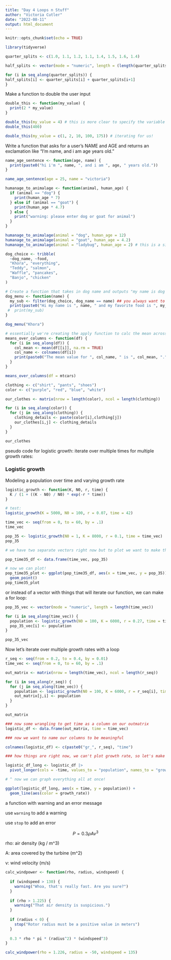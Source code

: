 ```yaml
---
title: "Day 4 Loops n Stuff"
author: "Victoria Cutler"
date: "2022-08-11"
output: html_document
---
```


```r
knitr::opts_chunk$set(echo = TRUE)

library(tidyverse)
```

```r
quarter_splits <- c(1.0, 1.1, 1.2, 1.1, 1.4, 1.5, 1.6, 1.4)

half_splits <- vector(mode = "numeric", length = (length(quarter_splits)/2))

for (i in seq_along(quarter_splits)) {
half_splits[i] <- quarter_splits[i] + quarter_splits[i+1]
}

```

Make a function to double the user input

```r
double_this <- function(my_value) {
  print(2 * my_value)
}

double_this(my_value = 4) # this is more clear to specify the variable and you also don't need to be in order
double_this(400)

double_this(my_value = c(1, 2, 10, 100, 175)) # iterating for us!
```

Write a function that asks for a user's NAME and AGE and returns an exclamation like "I'm name, and i am age years old."

```r
name_age_sentence <- function(age, name) {
  print(paste0("hi i'm ", name, ", and i am ", age, " years old."))
}

name_age_sentence(age = 25, name = "victoria")
```

```r
humanage_to_animalage <- function(animal, human_age) {
  if (animal == "dog") {
    print(human_age * 7)
  } else if (animal == "goat") {
    print(human_age * 4.7)
  } else {
    print("warning: please enter dog or goat for animal")
  }
}

humanage_to_animalage(animal = "dog", human_age = 12)
humanage_to_animalage(animal = "goat", human_age = 4.2)
humanage_to_animalage(animal = "ladybug", human_age = 2) # this is a silent failure because this ran but nothing showed up
```

```r
dog_choice <- tribble(
  ~dog_name, ~food,
  "Khora", "everything",
  "Teddy", "salmon",
  "Waffle", "pancakes",
  "Banjo", "chicken"
)

# Create a function that takes in dog name and outputs "my name is dog name and my favorite food is [food]
dog_menu <- function(name) {
  my_sub <- filter(dog_choice, dog_name == name) ## you always want to ask: is this variable this string? or is this variable this value?
  print(paste0("Hi my name is ", name, " and my favorite food is ", my_sub$food, "!"))
 #  print(my_sub)
}

dog_menu("Khora")
```

```r
# essentially we're creating the apply function to calc the mean across columns and print a sentence about it. this can only work over only numeric dfs
means_over_columns <- function(df) {
  for (i in seq_along(df)) {
    col_mean <- mean(df[[i]], na.rm = TRUE)
    col_name <- colnames(df[i])
    print(paste0("The mean value for ", col_name, " is ", col_mean, "."))
  }
}

means_over_columns(df = mtcars)
```

```r
clothing <- c("shirt", "pants", "shoes")
color <- c("purple", "red", "blue", "white")

our_clothes <- matrix(nrow = length(color), ncol = length(clothing))

for (i in seq_along(color)) {
  for (j in seq_along(clothing)) {
    clothing_details <- paste(color[i],clothing[j])
    our_clothes[i,j] <- clothing_details
  }
}

our_clothes
```

pseudo code for logistic growth: iterate over multiple times for multiple growth rates:

### Logistic growth

Modeling a population over time and varying growth rate

```r
logistic_growth <- function(K, N0, r, time) {
  K / (1 + ((K - N0) / N0) * exp(-r * time))
}

# test:
logistic_growth(K = 5000, N0 = 100, r = 0.07, time = 42)
```

```r
time_vec <- seq(from = 0, to = 60, by = .1)
time_vec

pop_35 <- logistic_growth(N0 = 1, K = 8000, r = 0.1, time = time_vec)
pop_35

# we have two separate vectors right now but to plot we want to make these into a data frame thats time by population

pop_time35_df <- data.frame(time_vec, pop_35)

# now we can plot!
pop_time35_plot <- ggplot(pop_time35_df, aes(x = time_vec, y = pop_35)) +
  geom_point()
pop_time35_plot
```

or instead of a vector with things that will iterate our function, we can make a for loop:

```r
pop_35_vec <- vector(mode = "numeric", length = length(time_vec))

for (i in seq_along(time_vec)) {
  population <- logistic_growth(N0 = 100, K = 6000, r = 0.27, time = time_vec[i])
  pop_35_vec[i] <- population
}

pop_35_vec
```

Now let's iterate over multiple growth rates with a loop

```r
r_seq <- seq(from = 0.2, to = 0.4, by = 0.01)
time_vec <- seq(from = 0, to = 60, by = .1)

out_matrix <- matrix(nrow = length(time_vec), ncol = length(r_seq))

for (i in seq_along(r_seq)) {
  for (j in seq_along(time_vec)) {
    population <- logistic_growth(N0 = 100, K = 6000, r = r_seq[i], time = time_vec[j])
    out_matrix[j,i] <- population
  }
}

out_matrix

### now some wrangling to get time as a column on our outmatrix
logistic_df <- data.frame(out_matrix, time = time_vec)

### now we want to name our columns to be meaningful

colnames(logistic_df) <- c(paste0("gr_", r_seq), "time")

### how things are right now, we can't plot growth rate, so let's make that a column as well:

logistic_df_long <- logistic_df |> 
  pivot_longer(cols = -time, values_to = "population", names_to = "growth_rate") ## we want to "pivot longer" aka show all the info for everything except time and the values we're doing that to should be called population and the column names that will now be it's own column is the growth rate

# ^ now we can graph everything all at once!

ggplot(logistic_df_long, aes(x = time, y = population)) +
  geom_line(aes(color = growth_rate))
```

a function with warning and an error message

use `warning` to add a warning

use `stop` to add an error

$$
P = 0.3\rho A v^3
$$

rho: air density (kg / m\^3)

A: area covered by the turbine (m\^2)

v: wind velocity (m/s)

```r
calc_windpower <- function(rho, radius, windspeed) {
  
  if (windspeed > 130) {
    warning("Whoa, that's really fast. Are you sure?")
  }
  
  if (rho > 1.225) {
    warning("That air density is suspicious.")
  }
  
  if (radius < 0) {
    stop("Rotor radius must be a positive value in meters")
  }
  
  0.3 * rho * pi * (radius^2) * (windspeed^3)
}

calc_windpower(rho = 1.226, radius = -50, windspeed = 135)
```
